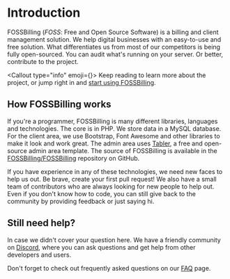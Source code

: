 
# Introduction

FOSSBilling (*FOSS*: Free and Open Source Software) is a billing and client management solution. We help digital businesses with an easy-to-use and free solution. What differentiates us from most of our competitors is being fully open-sourced. You can audit what's running on your server. Or better, contribute to the project.

<Callout type="info" emoji={<FontAwesomeIcon icon={faScrewdriverWrench} />}>
    Keep reading to learn more about the project, or jump right in and [start using FOSSBilling](/docs/category/getting-started).
</Callout>

## How FOSSBilling works
If you're a programmer, FOSSBilling is many different libraries, languages and technologies. The core is in PHP. We store data in a MySQL database. For the client area, we use Bootstrap, Font Awesome and other libraries to make it look and work great. The admin area uses [Tabler](https://tabler.io), a free and open-source admin area template. The source of FOSSBilling is available in the [FOSSBilling/FOSSBilling](https://github.com/FOSSBilling/FOSSBilling) repository on GitHub.

If you have experience in any of these technologies, we need new faces to help us out. Be brave, create your first pull request! We also have a small team of contributors who are always looking for new people to help out. Even if you don't know how to code, you can still give back to the community by providing feedback or just saying hi.

## Still need help?
In case we didn't cover your question here. We have a friendly community on [Discord](https://fossbilling.org/discord), where you can ask questions and get help from other developers and users.

Don't forget to check out frequently asked questions on our [FAQ](/docs/faq) page.